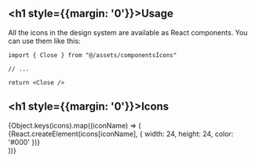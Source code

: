 
<Meta title="Design System/Iconography" />

## <h1 style={{margin: '0'}}>Usage</h1>
All the icons in the design system are available as React components. You can use them like this:
```tsx
import { Close } from "@/assets/componentsIcons"

// ...

return <Close />
```

## <h1 style={{margin: '0'}}>Icons</h1>
<IconGallery>
    {Object.keys(icons).map((iconName) => (
        <IconItem key={iconName} name={iconName}>
            <div>{React.createElement(icons[iconName], { width: 24, height: 24, color: '#000' })}</div>
        </IconItem>
    ))}
</IconGallery>